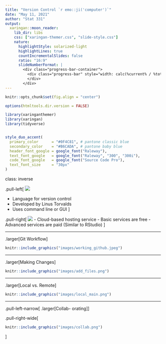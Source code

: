 ```yaml
---
title: "Version Control `r emo::ji('computer')`"
date: "May 11, 2021"
author: "Stat 331"
output:
  xaringan::moon_reader:
    lib_dir: libs
    css: ["xaringan-themer.css", "slide-style.css"]
    nature:
      highlightStyle: solarized-light
      highlightLines: true
      countIncrementalSlides: false
      ratio: "16:9"
      slideNumberFormat: |
        <div class="progress-bar-container">
          <div class="progress-bar" style="width: calc(%current% / %total% * 100%);">
          </div>
        </div>
---
```



```r
knitr::opts_chunk$set(fig.align = "center")

options(htmltools.dir.version = FALSE)

library(xaringanthemer)
library(xaringan)
library(tidyverse)


style_duo_accent(
  primary_color      = "#0F4C81", # pantone classic blue
  secondary_color    = "#B6CADA", # pantone baby blue
  header_font_google = google_font("Raleway"),
  text_font_google   = google_font("Raleway", "300", "300i"),
  code_font_google   = google_font("Source Code Pro"),
  text_font_size     = "30px"
)
```

class: inverse

.pull-left[
![](images/git.png) 

- Language for version control
- Developed by Linus Torvalds
- Uses command line or GUI
]


.pull-right[
![](images/github.jpeg)
- Cloud-based hosting service
- Basic services are free
- Advanced services are paid 
(Similar to RStudio) 
]

---

.larger[Git Workflow]

```r
knitr::include_graphics("images/working_github.jpeg")
```

---

.larger[Making Changes]

```r
knitr::include_graphics("images/add_files.png")
```

---

.larger[Local vs. Remote]

```r
knitr::include_graphics("images/local_main.png")
```

---

.pull-left-narrow[
.larger[Collab- 
orating]
]

.pull-right-wide[
```r
knitr::include_graphics("images/collab.png")
```
]
